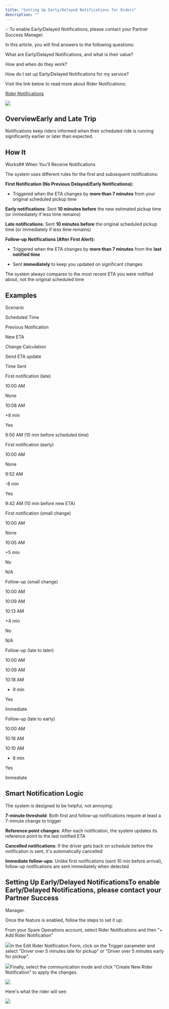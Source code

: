 ```yaml
---
title: "Setting Up Early/Delayed Notifications for Riders"
description: ""
---
```


💡 To enable Early/Delayed Notifications, please contact your Partner Success Manager.

In this article, you will find answers to the following questions:

What are Early/Delayed Notifications, and what is their value?

How and when do they work?

How do I set up Early/Delayed Notifications for my service?

Visit the link below to read more about Rider Notifications:

[Rider Notifications](https://help.sparelabs.com/en/articles/8984355-rider-notifications)

![](https://spare-74fa64f80617.intercom-attachments-1.com/i/o/972659477/5e1447f732f33f3339346459/0OtxarG_CH_umeqb0HorKf9-tinc2JGQPQ.png?expires=1753820100&signature=0ec8014bd78faa556c7842b33e4561ae9d3da754a29590666d567457fda25b00&req=fSclEMx3mYZYFb4f3HP0gJmWmPtQxa1YodFDTHXwiFsYKXK7duCYIa%2FImgMf%0A388%3D%0A)

## OverviewEarly and Late Trip 

Notifications keep riders informed when their scheduled ride is running significantly earlier or later than expected. 

## How It 

Works## When You'll Receive Notifications

The system uses different rules for the first and subsequent notifications:

**First Notification (No Previous Delayed/Early Notifications):**

- Triggered when the ETA changes by **more than 7 minutes** from your original scheduled pickup time

**Early notifications**: Sent **10 minutes before** the new estimated pickup time (or immediately if less time remains)

**Late notifications**: Sent **10 minutes before** the original scheduled pickup time (or immediately if less time remains)

**Follow-up Notifications (After First Alert):**

- Triggered when the ETA changes by **more than 7 minutes** from the **last notified time**

- Sent **immediately** to keep you updated on significant changes

The system always compares to the most recent ETA you were notified about, not the original scheduled time

## Examples

Scenario

Scheduled Time

Previous Notification

New ETA

Change Calculation

Send ETA update

Time Sent

First notification (late)

10:00 AM

None

10:08 AM

+8 min

Yes

9:50 AM (10 min before scheduled time)

First notification (early)

10:00 AM

None

9:52 AM

-8 min

Yes

9:42 AM (10 min before new ETA)

First notification (small change)

10:00 AM

None

10:05 AM

+5 min

No

N/A

Follow-up (small change)

10:00 AM

10:09 AM

10:13 AM

+4 min

No

N/A

Follow-up (late to later)

10:00 AM

10:09 AM

10:18 AM

+ 9 min

Yes

Immediate

Follow-up (late to early)

10:00 AM

10:18 AM

10:10 AM

- 8 min

Yes

Immediate

## Smart Notification Logic

The system is designed to be helpful, not annoying:

**7-minute threshold**: Both first and follow-up notifications require at least a 7-minute change to trigger

**Reference point changes**: After each notification, the system updates its reference point to the last notified ETA

**Cancelled notifications**: If the driver gets back on schedule before the notification is sent, it's automatically cancelled

**Immediate follow-ups**: Unlike first notifications (sent 10 min before arrival), follow-up notifications are sent immediately when detected 

## Setting Up Early/Delayed NotificationsTo enable Early/Delayed Notifications, please contact your Partner Success 

Manager.

Once the feature is enabled, follow the steps to set it up:

From your Spare Operations account, select Rider Notifications and then "+ Add Rider Notification"

![](https://spare-74fa64f80617.intercom-attachments-1.com/i/o/972659479/f7d3bb89b94238e6c1534eea/VrFId_CwDJkGQIMpO2H5GJyz5dKl9fQEqQ.png?expires=1753820100&signature=c878bc2d5a7122d4d59e9eced591628ebbabb9a94ca016cd9908cb83125a613f&req=fSclEMx3mYZWFb4f3HP0gB6QkyNJqAw%2FBnXp0CdFaI7VLDszZ%2FpJP030D76a%0A1Dc%3D%0A)In the Edit Rider Notification Form, click on the Trigger parameter and select "Driver over 5 minutes late for pickup" or "Driver over 5 minutes early for pickup".

![](https://spare-74fa64f80617.intercom-attachments-1.com/i/o/972659484/305fb09992b50bfe5a42b1d0/2FcoGd2NrheQeroXX6IewyqEAggXoGhM9g.png?expires=1753820100&signature=e74477e15f93be2d546aeebe48fd9f95cfb4bd1222fe4fc6926471adb189dc21&req=fSclEMx3mYlbFb4f3HP0gKSMErHn9W2NeJ42fajIrjCSdhAY1%2BL1d5bC1LDu%0AAnY%3D%0A)Finally, select the communication mode and click "Create New Rider Notification" to apply the changes.

![](https://spare-74fa64f80617.intercom-attachments-1.com/i/o/972659486/517cd45fcd94b41907af0d8d/X_gowSMnMDwgvdFN7X0K_5FwTsmEkZnHDA.png?expires=1753820100&signature=ae53f8da6186348c2b780d51cf6e0aab537b2ec689ecb99bcd80440a116e00a1&req=fSclEMx3mYlZFb4f3HP0gFq0rPw%2Biv2pbVMi14ml%2Bm2xj8PmouC6g3FMGsGQ%0AB3Q%3D%0A)

Here's what the rider will see: 

![](https://spare-74fa64f80617.intercom-attachments-1.com/i/o/972659491/4b3204714b17ad93be91fa6d/2PxoVt6TuQIwuDrwVw-vYkJ2gLRdYdINKg.png?expires=1753820100&signature=32e18691ad0038c237fd2d9226e7f61264e52a2e32e909c4515f576d84261244&req=fSclEMx3mYheFb4f3HP0gHrBT7j0zyGhLEucw1GTfh9Cf7qPlAJWt%2FHGbYaD%0AU%2B8%3D%0A)
